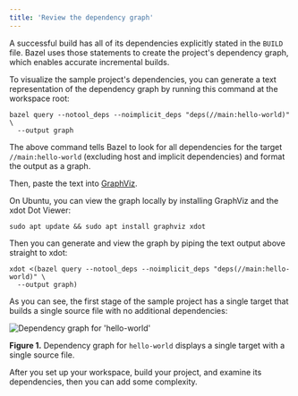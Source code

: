 ```yaml
---
title: 'Review the dependency graph'
---
```


A successful build has all of its dependencies explicitly stated in the `BUILD`
file. Bazel uses those statements to create the project's dependency graph,
which enables accurate incremental builds.

To visualize the sample project's dependencies, you can generate a text
representation of the dependency graph by running this command at the
workspace root:

```
bazel query --notool_deps --noimplicit_deps "deps(//main:hello-world)" \
  --output graph
```

The above command tells Bazel to look for all dependencies for the target
`//main:hello-world` (excluding host and implicit dependencies) and format the
output as a graph.

Then, paste the text into [GraphViz](http://www.webgraphviz.com/).

On Ubuntu, you can view the graph locally by installing GraphViz and the xdot
Dot Viewer:

```
sudo apt update && sudo apt install graphviz xdot
```

Then you can generate and view the graph by piping the text output above
straight to xdot:

```
xdot <(bazel query --notool_deps --noimplicit_deps "deps(//main:hello-world)" \
  --output graph)
```

As you can see, the first stage of the sample project has a single target
that builds a single source file with no additional dependencies:

![Dependency graph for 'hello-world'](/versions/7.1.0/docs/images/cpp-tutorial-stage1.png "Dependency graph")

**Figure 1.** Dependency graph for `hello-world` displays a single target with a single
source file.

After you set up your workspace, build your project, and examine its
dependencies, then you can add some complexity.
